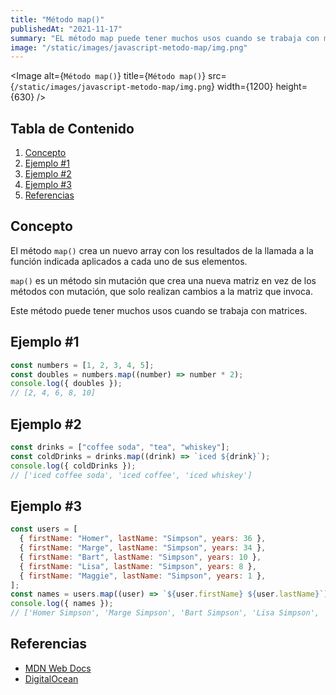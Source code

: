 ---
title: "Método map()"
publishedAt: "2021-11-17"
summary: "EL método map puede tener muchos usos cuando se trabaja con matrices."
image: "/static/images/javascript-metodo-map/img.png"
---

<Image
  alt={`Método map()`}
  title={`Método map()`}
  src={`/static/images/javascript-metodo-map/img.png`}
  width={1200}
  height={630}
/>

## Tabla de Contenido

1.  [Concepto](/blog/javascript-metodo-map#concepto)
2.  [Ejemplo #1](/blog/javascript-metodo-map#ejemplo-1)
3.  [Ejemplo #2](/blog/javascript-metodo-map#ejemplo-2)
4.  [Ejemplo #3](/blog/javascript-metodo-map#ejemplo-3)
5.  [Referencias](/blog/javascript-metodo-map#referencias)

## Concepto

El método `map()` crea un nuevo array con los resultados de la llamada a la función indicada aplicados a cada uno de sus elementos.

`map()` es un método sin mutación que crea una nueva matriz en vez de los métodos con mutación, que solo realizan cambios a la matriz que invoca.

Este método puede tener muchos usos cuando se trabaja con matrices.

## Ejemplo #1

```js
const numbers = [1, 2, 3, 4, 5];
const doubles = numbers.map((number) => number * 2);
console.log({ doubles });
// [2, 4, 6, 8, 10]
```

## Ejemplo #2

```js
const drinks = ["coffee soda", "tea", "whiskey"];
const coldDrinks = drinks.map((drink) => `iced ${drink}`);
console.log({ coldDrinks });
// ['iced coffee soda', 'iced coffee', 'iced whiskey']
```

## Ejemplo #3

```js
const users = [
  { firstName: "Homer", lastName: "Simpson", years: 36 },
  { firstName: "Marge", lastName: "Simpson", years: 34 },
  { firstName: "Bart", lastName: "Simpson", years: 10 },
  { firstName: "Lisa", lastName: "Simpson", years: 8 },
  { firstName: "Maggie", lastName: "Simpson", years: 1 },
];
const names = users.map((user) => `${user.firstName} ${user.lastName}`);
console.log({ names });
// ['Homer Simpson', 'Marge Simpson', 'Bart Simpson', 'Lisa Simpson', 'Maggie Simpson']
```

## Referencias

- [MDN Web Docs](https://developer.mozilla.org/es/docs/Web/JavaScript/Reference/Global_Objects/Array/map)
- [DigitalOcean](https://www.digitalocean.com/community/tutorials/4-uses-of-javascripts-arraymap-you-should-know-es)
